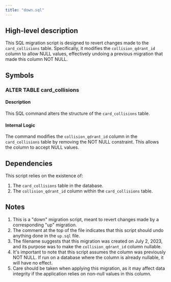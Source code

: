 ```yaml
---
title: "down.sql"
---
```


## High-level description
This SQL migration script is designed to revert changes made to the `card_collisions` table. Specifically, it modifies the `collision_qdrant_id` column to allow NULL values, effectively undoing a previous migration that made this column NOT NULL.

## Symbols

### ALTER TABLE card_collisions
#### Description
This SQL command alters the structure of the `card_collisions` table.

#### Internal Logic
The command modifies the `collision_qdrant_id` column in the `card_collisions` table by removing the NOT NULL constraint. This allows the column to accept NULL values.

## Dependencies
This script relies on the existence of:
1. The `card_collisions` table in the database.
2. The `collision_qdrant_id` column within the `card_collisions` table.

## Notes
1. This is a "down" migration script, meant to revert changes made by a corresponding "up" migration.
2. The comment at the top of the file indicates that this script should undo anything done in the `up.sql` file.
3. The filename suggests that this migration was created on July 2, 2023, and its purpose was to make the `collision_qdrant_id` column nullable.
4. It's important to note that this script assumes the column was previously NOT NULL. If run on a database where the column is already nullable, it will have no effect.
5. Care should be taken when applying this migration, as it may affect data integrity if the application relies on non-null values in this column.
